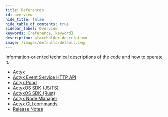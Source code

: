 ```yaml
---
title: References
id: overview
hide_title: false
hide_table_of_contents: true
sidebar_label: Overview
keywords: [reference, keyword]
description: placeholder-description
image: /images/defaults/default.svg
---
```


Information-oriented technical descriptions of the code and how to operate it.

- [Actyx](./actyx.mdx)
- [Actyx Event Service HTTP API](./event-service.mdx)
- [Actyx Pond](./actyx-pond.mdx)
- [ActyxOS SDK (JS/TS)](./js-ts-sdk/index.md)
- [ActyxOS SDK (Rust)](./rust-sdk.mdx)
- [Actyx Node Manager](./node-manager.mdx)
- [Actyx CLI commands](./cli/overview.md)
- [Release Notes](./release-notes)
